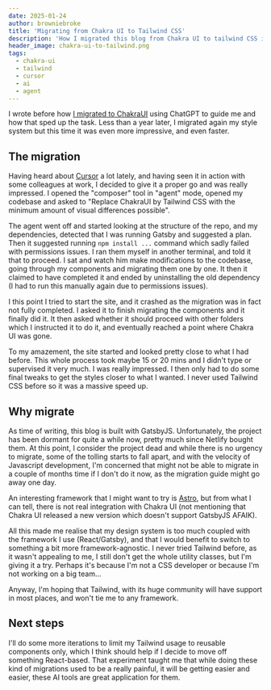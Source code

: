 ```yaml
---
date: 2025-01-24
author: browniebroke
title: 'Migrating from Chakra UI to Tailwind CSS'
description: 'How I migrated this blog from Chakra UI to tailwind CSS in a matter of hours using Cursor'
header_image: chakra-ui-to-tailwind.png
tags:
  - chakra-ui
  - tailwind
  - cursor
  - ai
  - agent
---
```


I wrote before how [I migrated to ChakraUI](/blog/migrate-my-site-design-system-to-chakra-ui-with-chatgpt/) using ChatGPT to guide me and how that sped up the task. Less than a year later, I migrated again my style system but this time it was even more impressive, and even faster.

## The migration

Having heard about [Cursor](https://www.cursor.com/) a lot lately, and having seen it in action with some colleagues at work, I decided to give it a proper go and was really impressed. I opened the "composer" tool in "agent" mode, opened my codebase and asked to "Replace ChakraUI by Tailwind CSS with the minimum amount of visual differences possible".

The agent went off and started looking at the structure of the repo, and my dependencies, detected that I was running Gatsby and suggested a plan. Then it suggested running `npm install ...` command which sadly failed with permissions issues. I ran them myself in another terminal, and told it that to proceed. I sat and watch him make modifications to the codebase, going through my components and migrating them one by one. It then it claimed to have completed it and ended by uninstalling the old dependency (I had to run this manually again due to permissions issues).

I this point I tried to start the site, and it crashed as the migration was in fact not fully completed. I asked it to finish migrating the components and it finally did it. It then asked whether it should proceed with other folders which I instructed it to do it, and eventually reached a point where Chakra UI was gone.

To my amazement, the site started and looked pretty close to what I had before. This whole process took maybe 15 or 20 mins and I didn't type or supervised it very much. I was really impressed. I then only had to do some final tweaks to get the styles closer to what I wanted. I never used Tailwind CSS before so it was a massive speed up.

## Why migrate

As time of writing, this blog is built with GatsbyJS. Unfortunately, the project has been dormant for quite a while now, pretty much since Netlify bought them. At this point, I consider the project dead and while there is no urgency to migrate, some of the tolling starts to fall apart, and with the velocity of Javascript development, I'm concerned that might not be able to migrate in a couple of months time if I don't do it now, as the migration guide might go away one day.

An interesting framework that I might want to try is [Astro](https://docs.astro.build/en/guides/migrate-to-astro/from-gatsby/), but from what I can tell, there is not real integration with Chakra UI (not mentioning that Chakra UI released a new version which doesn't support GatsbyJS AFAIK).

All this made me realise that my design system is too much coupled with the framework I use (React/Gatsby), and that I would benefit to switch to something a bit more framework-agnostic. I never tried Tailwind before, as it wasn't appealing to me, I still don't get the whole utility classes, but I'm giving it a try. Perhaps it's because I'm not a CSS developer or because I'm not working on a big team...

Anyway, I'm hoping that Tailwind, with its huge community will have support in most places, and won't tie me to any framework.

## Next steps

I'll do some more iterations to limit my Tailwind usage to reusable components only, which I think should help if I decide to move off something React-based. That experiment taught me that while doing these kind of migrations used to be a really painful, it will be getting easier and easier, these AI tools are great application for them.
